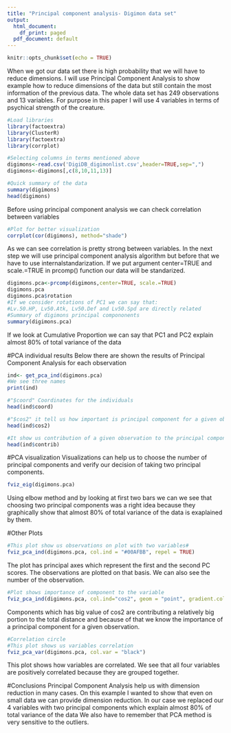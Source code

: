 ```yaml
---
title: "Principal component analysis- Digimon data set"
output:
  html_document:
    df_print: paged
  pdf_document: default
---
```


```r
knitr::opts_chunk$set(echo = TRUE)
```
When we got our data set there is high probability that we will
have to reduce dimensions. I will use Principal Component Analysis
to show example how to reduce dimensions of the data but still 
contain the most information of the previous data. The whole data set has
249 observations and 13 variables. For purpose in this paper I will 
use 4 variables in terms of psychical strength of the creature.


```r
#Load libraries
library(factoextra)
library(ClusterR)
library(factoextra)
library(corrplot)

#Selecting columns in terms mentioned above
digimons<-read.csv('DigiDB_digimonlist.csv',header=TRUE,sep=",")
digimons<-digimons[,c(8,10,11,13)]

#Quick summary of the data
summary(digimons)
head(digimons)

```

Before using principal component analysis we can 
check correlation between variables

```r
#Plot for better visualization
corrplot(cor(digimons), method="shade")
```


As we can see correlation is pretty strong between variables.
In the next step we will use principal component analysis algorithm but
before that we have to use internalstandarization. If we put argument 
center=TRUE and scale.=TRUE in prcomp() function our data will be standarized.



```r
digimons.pca<-prcomp(digimons,center=TRUE, scale.=TRUE) 
digimons.pca
digimons.pca$rotation
#If we consider rotations of PC1 we can say that:
#Lv.50.HP, Lv50.Atk, Lv50.Def and Lv50.Spd are directly related
#Summary of digimons principal compononents
summary(digimons.pca)
```
If we look at Cumulative Proportion we can say that
PC1 and PC2 explain almost 80% of total variance of the data




#PCA individual results
Below there are shown the results of Principal Component Analysis for each observation

```r
ind<- get_pca_ind(digimons.pca)
#We see three names
print(ind)

#"$coord" Coordinates for the individuals
head(ind$coord) 

#"$cos2" it tell us how important is principal component for a given observation
head(ind$cos2)

#It show us contribution of a given observation to the principal component
head(ind$contrib) 
```


#PCA visualization
Visualizations can help us to choose the number of principal components and verify our decision of taking two principal components.
```r
fviz_eig(digimons.pca)
```

Using elbow method and by looking at first two bars we can we see that choosing two principal components was a right idea because they graphically show that almost 80% of total variance of the data is exaplained by them.


#Other Plots
```r
#This plot show us observations on plot with two variables#
fviz_pca_ind(digimons.pca, col.ind = "#00AFBB", repel = TRUE)
```

The plot has principal axes which represent the first and the second PC scores.
The observations are plotted on that basis. We can also see the number of the observation.
```r
#Plot shows importance of component to the variable
fviz_pca_ind(digimons.pca, col.ind="cos2", geom = "point", gradient.cols = c("white", "#2E9FDF", "#FC4E07" ))
```

Components which has big value of cos2 are contributing a relatively big portion to the total distance
and because of that we know the importance of a principal component for a given observation.
```r
#Correlation circle
#This plot shows us variables correlation
fviz_pca_var(digimons.pca, col.var = "black")
```

This plot shows how variables are correlated.
We see that all four variables are positively correlated because they are grouped together.

#Conclusions
Principal Component Analysis help us with dimension reduction in many cases.
On this example I wanted to show that even on small data we can provide dimension reduction. In our case we replaced our 4 variables with two principal components which explain almost 80% of total variance of the data
We also have to remember that PCA method is very sensitive to the outliers.


